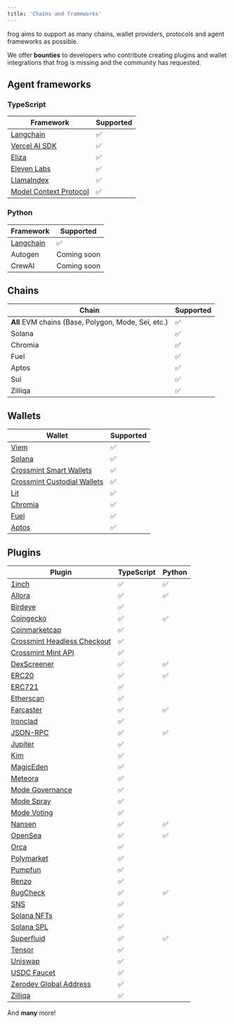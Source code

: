 ```yaml
---
title: 'Chains and frameworks'
---
```


frog aims to support as many chains, wallet providers, protocols and agent frameworks as possible.

We offer **bounties** to developers who contribute creating plugins and wallet integrations that frog is missing and the community has requested.

## Agent frameworks

### TypeScript
| Framework | Supported |
| -------- | ------------------------------------- |
| [Langchain](https://github.com/frog-sdk/frog/tree/main/typescript/packages/adapters/langchain) | ✅ |
| [Vercel AI SDK](https://github.com/frog-sdk/frog/tree/main/typescript/examples/vercel-ai) | ✅ |
| [Eliza](https://github.com/ai16z/eliza/tree/main/packages/plugin-frog) | ✅ |
| [Eleven Labs](https://github.com/frog-sdk/frog/tree/main/typescript/examples/eleven-labs/conversational-agent) | ✅ |
| [LlamaIndex](https://github.com/frog-sdk/frog/tree/main/typescript/packages/adapters/llamaindex) | ✅ |
| [Model Context Protocol](https://github.com/frog-sdk/frog/tree/main/typescript/packages/adapters/model-context-protocol) | ✅ |

### Python
| Framework | Supported |
| -------- | ------------------------------------- |
| [Langchain](https://github.com/frog-sdk/frog/tree/main/python/src/adapters/langchain) | ✅ |
| Autogen | Coming soon |
| CrewAI | Coming soon |

## Chains
| Chain | Supported | 
| -------- | ------------------------------------- |
| **All** EVM chains (Base, Polygon, Mode, Sei, etc.)      | ✅ |
| Solana   | ✅ |
| Chromia   | ✅ |
| Fuel   | ✅ |
| Aptos   | ✅ |
| Sui   | ✅ |
| Zilliqa | ✅ |


## Wallets
| Wallet | Supported |
| -------- | ------------------------------------- |
| [Viem](https://github.com/frog-sdk/frog/tree/main/typescript/packages/wallets/viem) | ✅ |
| [Solana](https://github.com/frog-sdk/frog/tree/main/typescript/packages/wallets/solana) | ✅ |
| [Crossmint Smart Wallets](https://github.com/frog-sdk/frog/tree/main/typescript/packages/wallets/crossmint) | ✅ |
| [Crossmint Custodial Wallets](https://github.com/frog-sdk/frog/tree/main/typescript/packages/wallets/crossmint) | ✅ |
| [Lit](https://github.com/frog-sdk/frog/tree/main/typescript/packages/wallets/lit-protocol) | ✅ |
| [Chromia](https://github.com/frog-sdk/frog/tree/main/typescript/packages/wallets/chromia) | ✅ |
| [Fuel](https://github.com/frog-sdk/frog/tree/main/typescript/packages/wallets/fuel) | ✅ |
| [Aptos](https://github.com/frog-sdk/frog/tree/main/typescript/packages/wallets/aptos) | ✅ |

## Plugins
| Plugin | TypeScript | Python |
| -------- | ------------------------------------- | ------------------------------------- |
| [1inch](https://github.com/frog-sdk/frog/tree/main/typescript/packages/plugins/1inch) | ✅ | ✅ |
| [Allora](https://github.com/frog-sdk/frog/tree/main/typescript/packages/plugins/allora) | ✅ | ✅ |
| [Birdeye](https://github.com/frog-sdk/frog/tree/main/typescript/packages/plugins/birdeye) | ✅ | |
| [Coingecko](https://github.com/frog-sdk/frog/tree/main/typescript/packages/plugins/coingecko) | ✅ | ✅ |
| [Coinmarketcap](https://github.com/frog-sdk/frog/tree/main/typescript/packages/plugins/coinmarketcap) | ✅ | |
| [Crossmint Headless Checkout](https://github.com/frog-sdk/frog/tree/main/typescript/packages/plugins/crossmint-headless-checkout) | ✅ | |
| [Crossmint Mint API](https://github.com/frog-sdk/frog/tree/main/typescript/packages/wallets/crossmint) | ✅ | |
| [DexScreener](https://github.com/frog-sdk/frog/tree/main/typescript/packages/plugins/dexscreener) | ✅ | ✅ |
| [ERC20](https://github.com/frog-sdk/frog/tree/main/typescript/packages/plugins/erc20) | ✅ | ✅ |
| [ERC721](https://github.com/frog-sdk/frog/tree/main/typescript/packages/plugins/erc721) | ✅ | |
| [Etherscan](https://github.com/frog-sdk/frog/tree/main/typescript/packages/plugins/etherscan) | ✅ | |
| [Farcaster](https://github.com/frog-sdk/frog/tree/main/typescript/packages/plugins/farcaster) | ✅ | ✅ |
| [Ironclad](https://github.com/frog-sdk/frog/tree/main/typescript/packages/plugins/ironclad) | ✅ | |
| [JSON-RPC](https://github.com/frog-sdk/frog/tree/main/typescript/packages/plugins/jsonrpc) | ✅ | ✅ |
| [Jupiter](https://github.com/frog-sdk/frog/tree/main/typescript/packages/plugins/jupiter) | ✅ | |
| [Kim](https://github.com/frog-sdk/frog/tree/main/typescript/packages/plugins/kim) | ✅ | |
| [MagicEden](https://github.com/frog-sdk/frog/tree/main/typescript/packages/plugins/solana-magiceden) | ✅ | |
| [Meteora](https://github.com/frog-sdk/frog/tree/main/typescript/packages/plugins/meteora) | ✅ | |
| [Mode Governance](https://github.com/frog-sdk/frog/tree/main/typescript/packages/plugins/mode-governance) | ✅ | |
| [Mode Spray](https://github.com/frog-sdk/frog/tree/main/typescript/packages/plugins/modespray) | ✅ | |
| [Mode Voting](https://github.com/frog-sdk/frog/tree/main/typescript/packages/plugins/mode-voting) | ✅ | |
| [Nansen](https://github.com/frog-sdk/frog/tree/main/typescript/packages/plugins/nansen) | ✅ | ✅ |
| [OpenSea](https://github.com/frog-sdk/frog/tree/main/typescript/packages/plugins/opensea) | ✅ | ✅ |
| [Orca](https://github.com/frog-sdk/frog/tree/main/typescript/packages/plugins/orca) | ✅ | |
| [Polymarket](https://github.com/frog-sdk/frog/tree/main/typescript/packages/plugins/polymarket) | ✅ | |
| [Pumpfun](https://github.com/frog-sdk/frog/tree/main/typescript/packages/plugins/pumpfun) | ✅ | |
| [Renzo](https://github.com/frog-sdk/frog/tree/main/typescript/packages/plugins/renzo) | ✅ | |
| [RugCheck](https://github.com/frog-sdk/frog/tree/main/typescript/packages/plugins/rugcheck) | ✅ | ✅ |
| [SNS](https://github.com/frog-sdk/frog/tree/main/typescript/packages/plugins/sns) | ✅ | |
| [Solana NFTs](https://github.com/frog-sdk/frog/tree/main/typescript/packages/plugins/solana-nfts) | ✅ | |
| [Solana SPL](https://github.com/frog-sdk/frog/tree/main/typescript/packages/plugins/spl-token) | ✅ | |
| [Superfluid](https://github.com/frog-sdk/frog/tree/main/typescript/packages/plugins/superfluid) | ✅ | ✅ |
| [Tensor](https://github.com/frog-sdk/frog/tree/main/typescript/packages/plugins/tensor) | ✅ | |
| [Uniswap](https://github.com/frog-sdk/frog/tree/main/typescript/packages/plugins/uniswap) | ✅ | |
| [USDC Faucet](https://github.com/frog-sdk/frog/tree/main/typescript/packages/wallets/crossmint) | ✅ | |
| [Zerodev Global Address](https://github.com/frog-sdk/frog/tree/main/typescript/packages/plugins/zerodev-global-address) | ✅ | |
| [Zilliqa](https://github.com/frog-sdk/frog/tree/main/typescript/packages/plugins/zilliqa) | ✅ | |


And **many** more!
